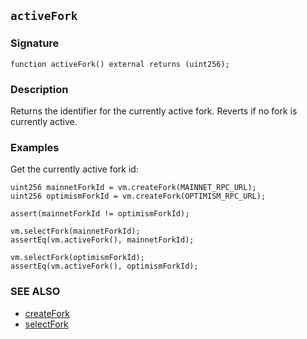 ## `activeFork`

### Signature

```solidity
function activeFork() external returns (uint256);
```

### Description

Returns the identifier for the currently active fork. Reverts if no fork is currently active.

### Examples

Get the currently active fork id:

```solidity
uint256 mainnetForkId = vm.createFork(MAINNET_RPC_URL);
uint256 optimismForkId = vm.createFork(OPTIMISM_RPC_URL);

assert(mainnetForkId != optimismForkId);

vm.selectFork(mainnetForkId);
assertEq(vm.activeFork(), mainnetForkId);

vm.selectFork(optimismForkId);
assertEq(vm.activeFork(), optimismForkId);
```

### SEE ALSO

- [createFork](./create-fork.md)
- [selectFork](./select-fork.md)
